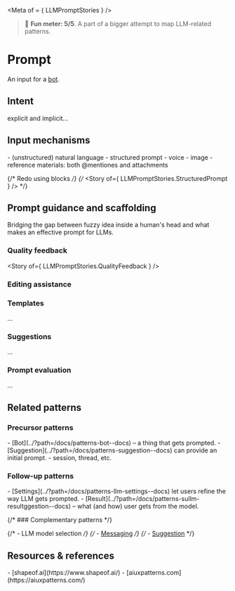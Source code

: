 
<Meta of = { LLMPromptStories } />

> 🙂 **Fun meter: 5/5**. A part of a bigger attempt to map LLM-related patterns.

# Prompt

An input for a [bot](../?path=/docs/patterns-bot--docs).

## Intent

explicit and implicit...

## Input mechanisms
<div>
- (unstructured) natural language
- structured prompt
- voice
- image
- reference materials: both @mentiones and attachments
</div>

{/* Redo using blocks */}
{/* <Story of={ LLMPromptStories.StructuredPrompt } /> */}

## Prompt guidance and scaffolding

Bridging the gap between fuzzy idea inside a human's head and what makes an effective prompt for LLMs.

### Quality feedback

<Story of={ LLMPromptStories.QualityFeedback } />

### Editing assistance

### Templates

...

### Suggestions

...

### Prompt evaluation

...

## Related patterns

### Precursor patterns

<div>
- [Bot](../?path=/docs/patterns-bot--docs) – a thing that gets prompted.
- [Suggestion](../?path=/docs/patterns-suggestion--docs) can provide an initial prompt.
- session, thread, etc.
</div>

### Follow-up patterns

<div>
- [Settings](../?path=/docs/patterns-llm-settings--docs) let users refine the way LLM gets prompted.
- [Result](../?path=/docs/patterns-sullm-resultggestion--docs) – what (and how) user gets from the model.
</div>

{/* ### Complementary patterns */}

{/* - LLM model selection */}
{/* - [Messaging](../?path=/docs/compositions-messaging--docs) */}
{/* - [Suggestion](../?path=/docs/patterns-suggestion--docs) */}

## Resources & references

<div>
- [shapeof.ai](https://www.shapeof.ai/)
- [aiuxpatterns.com](https://aiuxpatterns.com/)
</div>